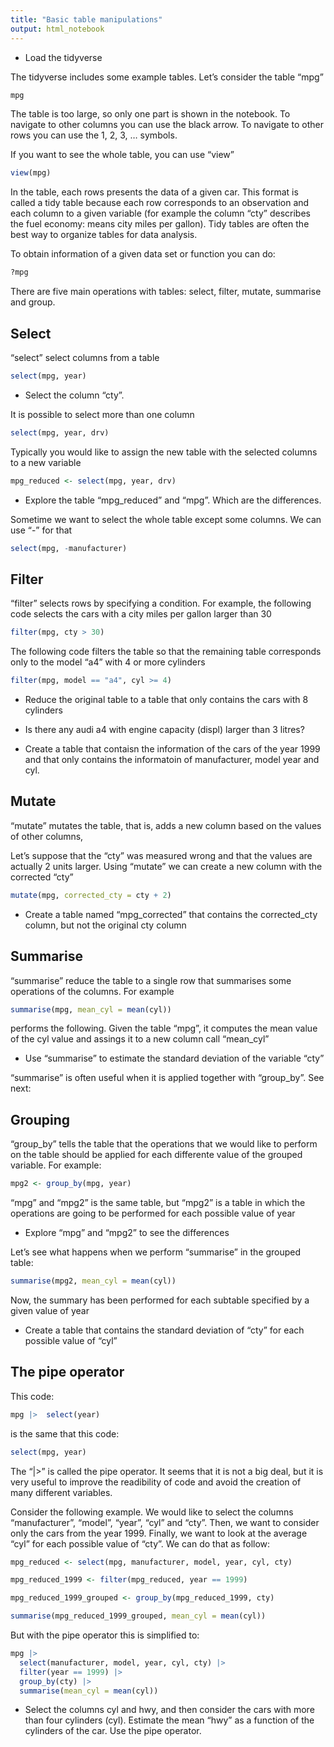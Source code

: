 ```yaml
---
title: "Basic table manipulations"
output: html_notebook
---
```


* Load the tidyverse

The tidyverse includes some example tables. Let's consider the table "mpg"

```r
mpg
```

The table is too large, so only one part is shown in the notebook. To navigate to other columns you can use the black arrow. To navigate to other rows you can use the 1, 2, 3, ... symbols. 

If you want to see the whole table, you can use "view"

```r
view(mpg)
```

In the table, each rows presents the data of a given car. This format is called a tidy table because each row corresponds to an observation and each column to a given variable (for example the column "cty" describes the fuel economy: means city miles per gallon). Tidy tables are often the best way to organize tables for data analysis. 

To obtain information of a given data set or function you can do:

```r
?mpg
```


There are five main operations with tables: select, filter, mutate, summarise and group.

## Select

"select" select columns from a table

```r
select(mpg, year)
```

* Select the column "cty".

It is possible to select more than one column

```r
select(mpg, year, drv)
```

Typically you would like to assign the new table with the selected columns to a new variable

```r
mpg_reduced <- select(mpg, year, drv)
```

* Explore the table "mpg_reduced" and "mpg". Which are the differences. 


Sometime we want to select the whole table except some columns. We can use "-" for that

```r
select(mpg, -manufacturer)
```



## Filter

"filter" selects rows by specifying a condition. For example, the following code selects the cars with a city miles per gallon larger than 30 

```r
filter(mpg, cty > 30)
```

The following code filters the table so that the remaining table corresponds only to the model "a4" with 4 or more cylinders

```r
filter(mpg, model == "a4", cyl >= 4)
```

* Reduce the original table to a table that only contains the cars with 8 cylinders 


* Is there any audi a4 with engine capacity (displ) larger than 3 litres?


* Create a table that contaisn the information of the cars of the year 1999 and that only contains the informatoin of manufacturer, model year and cyl. 


## Mutate

"mutate" mutates the table, that is, adds a new column based on the values of other columns,

Let's suppose that the "cty" was measured wrong and that the values are actually  2 units larger. Using "mutate" we can create a new column with the corrected "cty"

```r
mutate(mpg, corrected_cty = cty + 2)
```

* Create a table named "mpg_corrected" that contains the corrected_cty column, but not the original cty column


## Summarise

"summarise" reduce the table to a single row that summarises some operations of the columns. For example

```r
summarise(mpg, mean_cyl = mean(cyl))
```
performs the following. Given the table "mpg", it computes the mean value of the cyl value and assings it to a new column call "mean_cyl"

* Use "summarise" to estimate the standard deviation of the variable "cty"


"summarise" is often useful when it is applied together with "group_by". See next:

## Grouping

"group_by" tells the table that the operations that we would like to perform on the table should be applied for each differente value of the grouped variable. For example:

```r
mpg2 <- group_by(mpg, year)
```

"mpg" and "mpg2" is the same table, but "mpg2" is a table in which the operations are going to be performed for each possible value of year 

* Explore "mpg" and "mpg2" to see the differences

Let's see what happens when we perform "summarise" in the grouped table:

```r
summarise(mpg2, mean_cyl = mean(cyl))
```

Now, the summary has been performed for each subtable specified by a given value of year

* Create a table that contains the standard deviation of "cty" for each possible value of "cyl"

## The pipe operator

This code:

```r
mpg |>  select(year)
```

is the same that this code:

```r
select(mpg, year)
```

The "|> " is called the pipe operator. It seems that it is not a big deal, but it is very useful to improve the readibility of  code and avoid the creation of many different variables.  

Consider the following example. We would like to select the columns "manufacturer", "model", "year", "cyl" and "cty". Then, we want to consider only the cars from the year 1999. Finally, we want to look at the average "cyl" for each possible value of "cty". We can do that as follow:

```r
mpg_reduced <- select(mpg, manufacturer, model, year, cyl, cty)

mpg_reduced_1999 <- filter(mpg_reduced, year == 1999)

mpg_reduced_1999_grouped <- group_by(mpg_reduced_1999, cty)

summarise(mpg_reduced_1999_grouped, mean_cyl = mean(cyl))
```

But with the pipe operator this is  simplified to:

```r
mpg |> 
  select(manufacturer, model, year, cyl, cty) |> 
  filter(year == 1999) |> 
  group_by(cty) |> 
  summarise(mean_cyl = mean(cyl))
```

* Select the columns cyl and hwy, and then consider the cars with more than four cylinders (cyl). Estimate the mean "hwy" as a function of the cylinders of the car. Use the pipe operator. 

